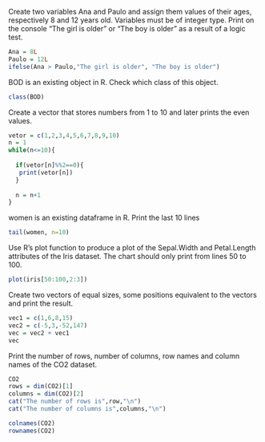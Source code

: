 Create two variables Ana and Paulo and assign them values of their ages, respectively 8 and 12 years old. Variables must be of integer type. Print on the console "The girl is older" or "The boy is older" as a result of a logic test.
```{r}
Ana = 8L
Paulo = 12L
ifelse(Ana > Paulo,"The girl is older", "The boy is older")
```
BOD is an existing object in R. Check which class
of this object.
```{r}
class(BOD)
```
Create a vector that stores numbers from 1 to 10 and later prints the even values.
```{r}
vetor = c(1,2,3,4,5,6,7,8,9,10)
n = 1
while(n<=10){
  
  if(vetor[n]%%2==0){
   print(vetor[n])
  }
  
  n = n+1
}
```
women is an existing dataframe in R. Print the last 10 lines
```{r}
tail(women, n=10)
```
Use R's plot function to produce a plot of the Sepal.Width and Petal.Length attributes of the Iris dataset. The chart should only print from lines 50 to 100.
```{r}
plot(iris[50:100,2:3])
```
Create two vectors of equal sizes, some positions equivalent to the vectors and print the result.
```{r}
vec1 = c(1,6,8,15)
vec2 = c(-5,3,-52,147)
vec = vec2 + vec1
vec
```
Print the number of rows, number of columns, row names and column names of the CO2 dataset.
```{r}
CO2
rows = dim(CO2)[1]
columns = dim(CO2)[2]
cat("The number of rows is",row,"\n")
cat("The number of columns is",columns,"\n")

colnames(CO2)
rownames(CO2)
         

```
